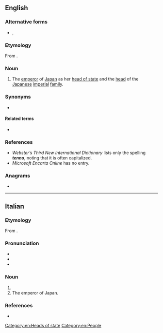 {{also|tennō|Tenno}}
==English==

===Alternative forms===
* {{l|en|Tenno}}, {{l|en|Tennou}}

===Etymology===
From {{bor|en|ja|天皇|tr=tennō}}.

===Noun===
{{en-noun}}

# The [[emperor]] of [[Japan]] as her [[head of state]] and the [[head]] of the [[Japanese]] [[imperial]] [[family]].

===Synonyms===
* {{l|en|mikado}}

====Related terms====
* {{l|en|Chrysanthemum Throne}}

===References===
* ''Webster’s Third New International Dictionary'' lists only the spelling '''''tenno''''', noting that it is often capitalized.
* ''Microsoft Encarta Online'' has no entry.

===Anagrams===
* {{anagrams|en|a=ennot|nonet|tenon|tonne}}

[[Category:en:Heads of state]]
[[Category:en:People]]

----

==Italian==

===Etymology===
From {{bor|it|ja|天皇|tr=tennō}}.

===Pronunciation===
* {{it-IPA|tènno}}
* {{rhymes|it|ɛnno}}
* {{hyph|it|tèn|no}}

===Noun===
{{it-noun|m|-}}

# {{n-g|The [[official]] [[title]] of the [[emperor]] of [[Japan]].}}
# The emperor of Japan.

===References===
* {{R:it:Trec}}

{{C|it|People}}